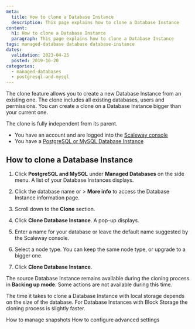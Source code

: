 ```yaml
---
meta:
  title: How to clone a Database Instance
  description: This page explains how to clone a Database Instance
content:
  h1: How to clone a Database Instance
  paragraph: This page explains how to clone a Database Instance
tags: managed-database database database-instance
dates:
  validation: 2023-04-25
  posted: 2019-10-20
categories:
  - managed-databases
  - postgresql-and-mysql
---
```


The clone feature allows you to create a new Database Instance from an existing one. The clone includes all existing databases, users and permissions. You can create a clone on a Database Instance bigger than your current one. 

<Macro id="iam-requirements" />

<Message type="note">

  The clone is fully independent from its parent.

</Message>


<Message type="requirement">

- You have an account and are logged into the [Scaleway console](https://console.scaleway.com)
- You have a [PostgreSQL or MySQL Database Instance](/managed-databases/postgresql-and-mysql/quickstart)

</Message>

## How to clone a Database Instance

1. Click **PostgreSQL and MySQL** under **Managed Databases** on the side menu. A list of your Database Instances displays.
2. Click the database name or <Icon name="more" /> > **More info** to access the Database Instance information page.
3. Scroll down to the **Clone** section.
4. Click **Clone Database Instance**. A pop-up displays.
5. Enter a name for your database or leave the default name suggested by the Scaleway console.
6. Select a node type. You can keep the same node type, or upgrade to a bigger one.

7. Click **Clone Database Instance**.

<Message type="important">

  The source Database Instance remains available during the cloning process in **Backing up mode**. Some actions are not available during this time.

  The time it takes to clone a Database Instance with local storage depends on the size of the database. For Database Instances with Block Storage the cloning process is slightly faster.

</Message>

<Navigation title="See Also">
  <PreviousButton to="/managed-databases/postgresql-and-mysql/how-to/manage-snapshots">How to manage snapshots</PreviousButton>
  <NextButton to="/managed-databases/postgresql-and-mysql/how-to/configure-advanced-settings">How to configure advanced settings</NextButton>
</Navigation>


